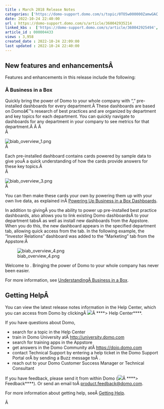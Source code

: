 ```yaml
---
title : March 2018 Release Notes
categories: ['https://domo-support.domo.com/s/topic/0TO5w000000ZamwGAC']
date: 2022-10-24 22:40:00
url : https://domo-support.domo.com/s/article/360042935214
linked_kbs :  ['https://domo-support.domo.com/s/article/360042925494', 'https://domo-support.domo.com/s/knowledge-base', 'https://domo-support.domo.com/s/article/360042935114', 'https://domo-support.domo.com/s/article/360042935074', 'https://domo-support.domo.com/s/article/360043429953', 'https://domo-support.domo.com/s/article/360042922874', 'https://domo-support.domo.com/s/article/360043429933', 'https://domo-support.domo.com/s/article/360043429693', 'https://domo-support.domo.com/s/topic/0TO5w000000ZamwGAC', 'https://domo-support.domo.com/s/article/360042935214', 'https://domo-support.domo.com/s/article/360043429913']
article_id : 000004433
views : 3,958
created_date : 2022-10-24 22:09:00
last updated : 2022-10-24 22:40:00
---
```




New features and enhancementsÂ
------------------------------


Features and enhancements in this release include the following:


### Â Business in a Box


Quickly bring the power of Domo to your whole company with "," pre-installed dashboards for every department.Â These dashboards are based on Domoâ€™s research of best practices and are organized by department and key topics for each department. You can quickly navigate to dashboards for any department in your company to see metrics for that department.Â Â Â   
Â 


![biab_overview_1.png](biab_overview_1.png)  
Â 


Each pre-installed dashboard contains cards powered by sample data to give youÂ a quick understanding of how the cards provide answers for these key topics.Â   
Â 


![biab_overview_3.png](biab_overview_3.png)  
Â 


You can then make these cards your own by powering them up with your own live data, as explained inÂ [Powering Up Business in a Box Dashboards](..\powering_up_businessinabox_dashboards\index.html "Powering Up  Dashboards").


In addition to givingÂ you the ability to power up pre-installed best practice dashboards, also allows you to link existing Domo dashboardsÂ to your department tabsÂ as well as install new dashboards from the Appstore. When you do this, the new dashboard appears in the specified department tab, allowing quick access from the tab. In the following example, the "Investor Relations" dashboard was added to the "Marketing" tab from the Appstore:Â 


![biab_overview_4.png](biab_overview_4.png)


Welcome to . Bringing the power of Domo to your whole company has never been easier.


For more information, see [UnderstandingÂ Business in a Box](..\understanding_businessinabox\index.md).


Getting HelpÂ
-------------


You can view the latest release notes information in the Help Center, which you can access from Domo by clickingÂ ![](3.png)Â ****> Help Center****.


If you have questions about Domo,



* search for a topic in the Help Center
* train in Domo University atÂ [http://university.domo.com](http://university.domo.com/ "http://university.domo.com")
* search for training apps in the Appstore
* get answers in the Domo Community atÂ [https://dojo.domo.com](https://dojo.domo.com/ "https://dojo.domo.com")
* contact Technical Support by entering a help ticket in the Domo Support Portal orÂ by sending a Buzz message toÂ \support.
* reach out to your Domo Customer Success Manager or Technical Consultant


If you have feedback, please send it from within Domo (![](3.png)Â ****> Feedback****). Or send an email toÂ [product.feedback@domo.com](mailto:product.feedback@domo.com "product.feedback@domo.com").


For more information about getting help, seeÂ [Getting Help](..\getting_help\index.html "Getting Help").


Â